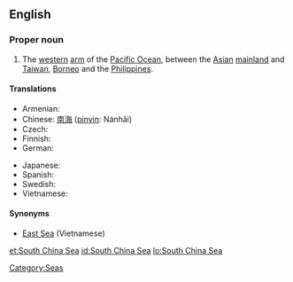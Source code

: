 ==English==

===Proper noun===
{{en-proper noun}}

# The [[western]] [[arm]] of the [[Pacific Ocean]], between the [[Asian]] [[mainland]] and [[Taiwan]], [[Borneo]] and the [[Philippines]].

====Translations====
{{trans-top|Pacific Ocean, between the Asian mainland and Taiwan, Borneo and the Philippines}}
* Armenian: {{t-|hy|Հարավ-Չինական ծով|tr=Harav-Činakan çov|sc=Armn|xs=Armenian}}
* Chinese: [[南海]] ([[pinyin]]: Nánhǎi)
* Czech: {{t-|cs|Jihočínské moře|n}}
* Finnish: {{t-|fi|Etelä-Kiinanmeri}}
* German: {{t|de|Südchinesisches Meer|n}}
{{trans-mid}}
* Japanese: {{t|ja|南シナ海|tr=みなみしなかい, Minamishinakai|sc=Jpan}}
* Spanish: {{t|es|Mar de la China Meridional|m}}
* Swedish: {{t|sv|Sydkinesiska sjön|c}}
* Vietnamese: {{t|vi|Biển Đông|xs=Vietnamese}}
{{trans-bottom}}

====Synonyms====
*[[East Sea]] (Vietnamese)

[[Category:Seas]]

[[et:South China Sea]]
[[id:South China Sea]]
[[lo:South China Sea]]